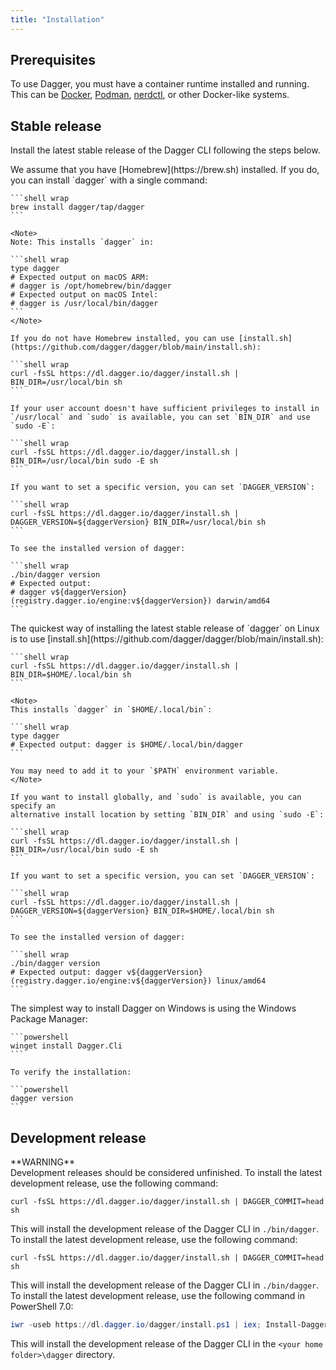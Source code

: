 ```yaml
---
title: "Installation"
---
```


## Prerequisites

To use Dagger, you must have a container runtime installed and running. This can be [Docker](https://docker.com), [Podman](https://podman.io), [nerdctl](https://github.com/containerd/nerdctl), or other Docker-like systems.

## Stable release

Install the latest stable release of the Dagger CLI following the steps below.

<Tabs>
  <Tab title="macOS">
   We assume that you have [Homebrew](https://brew.sh) installed. If you do, you can install `dagger` with a single command:

    ```shell wrap
    brew install dagger/tap/dagger
    ```

    <Note>
    Note: This installs `dagger` in:

    ```shell wrap
    type dagger
    # Expected output on macOS ARM:
    # dagger is /opt/homebrew/bin/dagger
    # Expected output on macOS Intel:
    # dagger is /usr/local/bin/dagger
    ```
    </Note>

    If you do not have Homebrew installed, you can use [install.sh](https://github.com/dagger/dagger/blob/main/install.sh):

    ```shell wrap
    curl -fsSL https://dl.dagger.io/dagger/install.sh | BIN_DIR=/usr/local/bin sh
    ```

    If your user account doesn't have sufficient privileges to install in
    `/usr/local` and `sudo` is available, you can set `BIN_DIR` and use `sudo -E`:

    ```shell wrap
    curl -fsSL https://dl.dagger.io/dagger/install.sh | BIN_DIR=/usr/local/bin sudo -E sh
    ```

    If you want to set a specific version, you can set `DAGGER_VERSION`:

    ```shell wrap 
    curl -fsSL https://dl.dagger.io/dagger/install.sh | DAGGER_VERSION=${daggerVersion} BIN_DIR=/usr/local/bin sh
    ```

    To see the installed version of dagger:

    ```shell wrap
    ./bin/dagger version
    # Expected output: 
    # dagger v${daggerVersion} (registry.dagger.io/engine:v${daggerVersion}) darwin/amd64
    ```
  </Tab>
  <Tab title="Linux">
    The quickest way of installing the latest stable release of `dagger` on Linux is to use [install.sh](https://github.com/dagger/dagger/blob/main/install.sh):

    ```shell wrap
    curl -fsSL https://dl.dagger.io/dagger/install.sh | BIN_DIR=$HOME/.local/bin sh
    ```

    <Note>
    This installs `dagger` in `$HOME/.local/bin`:

    ```shell wrap
    type dagger
    # Expected output: dagger is $HOME/.local/bin/dagger
    ```

    You may need to add it to your `$PATH` environment variable.
    </Note>

    If you want to install globally, and `sudo` is available, you can specify an
    alternative install location by setting `BIN_DIR` and using `sudo -E`:

    ```shell wrap
    curl -fsSL https://dl.dagger.io/dagger/install.sh | BIN_DIR=/usr/local/bin sudo -E sh
    ```

    If you want to set a specific version, you can set `DAGGER_VERSION`:

    ```shell wrap
    curl -fsSL https://dl.dagger.io/dagger/install.sh | DAGGER_VERSION=${daggerVersion} BIN_DIR=$HOME/.local/bin sh
    ```

    To see the installed version of dagger:

    ```shell wrap
    ./bin/dagger version
    # Expected output: dagger v${daggerVersion} (registry.dagger.io/engine:v${daggerVersion}) linux/amd64
    ```
  </Tab>
  <Tab title="Windows">
    The simplest way to install Dagger on Windows is using the Windows Package Manager:

    ```powershell
    winget install Dagger.Cli
    ```

    To verify the installation:

    ```powershell
    dagger version
    ```
  </Tab>
</Tabs>

## Development release

<Warning>
**WARNING**<br />
Development releases should be considered unfinished.
</Warning>

<Tabs>
  <Tab title="macOS">
To install the latest development release, use the following command:

```shell wrap
curl -fsSL https://dl.dagger.io/dagger/install.sh | DAGGER_COMMIT=head sh
```

This will install the development release of the Dagger CLI in `./bin/dagger`.
  </Tab>
  <Tab title="Linux">
To install the latest development release, use the following command:

```shell wrap
curl -fsSL https://dl.dagger.io/dagger/install.sh | DAGGER_COMMIT=head sh
```

This will install the development release of the Dagger CLI in `./bin/dagger`.
  </Tab>
  <Tab title="Windows">
To install the latest development release, use the following command in PowerShell 7.0:

```powershell
iwr -useb https://dl.dagger.io/dagger/install.ps1 | iex; Install-Dagger -DaggerCommit head
```

This will install the development release of the Dagger CLI in the `<your home folder>\dagger` directory.
  </Tab>
</Tabs>